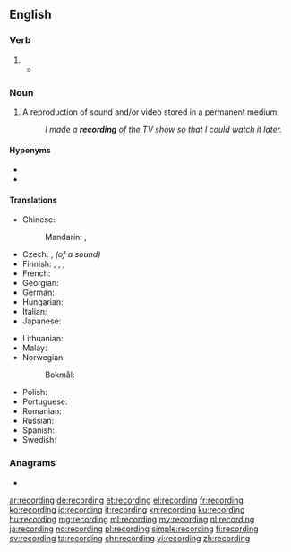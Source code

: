 ==English==

===Verb===
{{head|en|present participle}}

# {{present participle of|record|lang=en|nocat=1}}
#* {{quote-magazine|date=2013-06-07|author=David Simpson And Issac Stone
|volume=188|issue=26|page=36|magazine={{w|The Guardian Weekly}}
|title=[http://www.guardian.co.uk/books/2013/may/18/falling-upwards-richard-holmes-review Fantasy of navigation]
|passage=Like most human activities, ballooning has sponsored heroes and hucksters and a good deal in between. For every dedicated scientist patiently '''recording''' atmospheric pressure and wind speed while shivering at high altitudes, there is a carnival barker with a bevy of pretty girls willing to dangle from a basket or parachute down to earth.}}

===Noun===
{{wikipedia}}
{{en-noun}}

# A reproduction of sound and/or video stored in a permanent medium.
#: ''I made a '''recording''' of the TV show so that I could watch it later.''

====Hyponyms====
* {{l|en|prerecording}}
* {{l|en|rerecording}}

====Translations====
{{trans-top|reproduction stored in a permanent medium}}
* Chinese:
*: Mandarin: {{t+|cmn|錄音|sc=Hani}}, {{t+|cmn|录音|tr=lùyīn|sc=Hani}}
* Czech: {{t|cs|záznam|m}}, ''(of a sound)'' {{t+|cs|nahrávka|f}}
* Finnish: {{t+|fi|äänitys}}, {{t+|fi|levytys}}, {{t+|fi|taltiointi}}, {{t+|fi|nauhoitus}}
* French: {{t+|fr|enregistrement|m}}
* Georgian: {{t|ka|ჩანაწერი}}
* German: {{t+|de|Aufnahme|f}}
* Hungarian: {{t+|hu|felvétel}}
* Italian: {{t+|it|registrazione|f}}
* Japanese: {{t+|ja|録音|tr=rokuon|sc=Jpan}}
{{trans-mid}}
* Lithuanian: {{t+|lt|įrašas|m}}
* Malay: {{t|ms|rakaman}}
* Norwegian:
*: Bokmål: {{t|nb|innspilling|m|f}}
* Polish: {{t+|pl|nagranie|n}}
* Portuguese: {{t+|pt|gravação|f}}
* Romanian: {{t+|ro|înregistrare|f}}
* Russian: {{t+|ru|за́пись|f}}
* Spanish: {{t+|es|grabación|f}}
* Swedish: {{t+|sv|inspelning|c}}
{{trans-bottom}}

===Anagrams===
* {{l|en|grindcore}}

[[ar:recording]]
[[de:recording]]
[[et:recording]]
[[el:recording]]
[[fr:recording]]
[[ko:recording]]
[[io:recording]]
[[it:recording]]
[[kn:recording]]
[[ku:recording]]
[[hu:recording]]
[[mg:recording]]
[[ml:recording]]
[[my:recording]]
[[nl:recording]]
[[ja:recording]]
[[no:recording]]
[[pl:recording]]
[[simple:recording]]
[[fi:recording]]
[[sv:recording]]
[[ta:recording]]
[[chr:recording]]
[[vi:recording]]
[[zh:recording]]